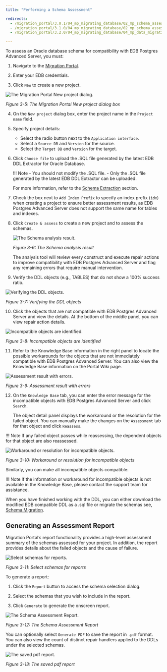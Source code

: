 ```yaml
---
title: "Performing a Schema Assessment"

redirects:
  - /migration_portal/3.0.1/04_mp_migrating_database/02_mp_schema_assessment/
  - /migration_portal/3.1.0/04_mp_migrating_database/02_mp_schema_assessment/
  - /migration_portal/3.2.0/04_mp_migrating_database/04_mp_data_migration/

---
```


<div id="mp_schema_assessment" class="registered_link"></div>

To assess an Oracle database schema for compatibility with EDB Postgres Advanced Server, you must:

1.  Navigate to the [Migration Portal](https://migration.enterprisedb.com).

2.  Enter your EDB credentials.

3.  Click `New` to create a new project.

![The Migration Portal New project dialog.](../images/mp_schema_assessment_new_project_4_edited.png)

*Figure 3-5: The Migration Portal New project dialog box*

4.  On the `New project` dialog box, enter the project name in the `Project name` field.

5.  Specify project details:

    -   Select the radio button next to the `Application interface`.
    -   Select a `Source DB` and `Version` for the source.
    -   Select the `Target DB` and `Version` for the target.

6.  Click `Choose file` to upload the .SQL file generated by the latest EDB DDL Extractor for Oracle Database.

    !!! Note
        -   You should not modify the .SQL file.
        -   Only the .SQL file generated by the latest EDB DDL Extractor can be uploaded.
            
    For more information, refer to the [Schema Extraction](01_mp_schema_extraction/#mp_schema_extraction) section.

7.  Check the box next to `Add Index Prefix` to specify an index prefix (`idx`) when creating a project to ensure better assessment results, as EDB Postgres Advanced Server does not support the same name for tables and indexes.

8.  Click `Create & assess` to create a new project and to assess the schemas.

    ![The Schema analysis result.](../images/mp_schema_assessment_analysis_result.png)

    *Figure 3-6: The Schema analysis result*

    The analysis tool will review every construct and execute repair actions to improve compatibility with EDB Postgres Advanced Server and flag any remaining errors that require manual intervention.

9.  Verify the DDL objects (e.g., TABLES) that do not show a 100% success ratio.

![Verifying the DDL objects.](../images/mp_schema_assessment_verifying_ddl.png)

*Figure 3-7: Verifying the DDL objects*

10. Click the objects that are not compatible with EDB Postgres Advanced Server and view the details. At the bottom of the middle panel, you can view repair action details.

![Incompatible objects are identified.](../images/mp_schema_assessment_incompatible.png)

*Figure 3-8: Incompatible objects are identified*

11. Refer to the Knowledge Base information in the right panel to locate the possible workarounds for the objects that are not immediately compatible with EDB Postgres Advanced Server. You can also view the Knowledge Base information on the Portal Wiki page.

![Assessment result with errors.](../images/mp_schema_assessment_errors.png)

*Figure 3-9: Assessment result with errors*

12. On the `Knowledge Base` tab, you can enter the error message for the incompatible objects with EDB Postgres Advanced Server and click `Search`.

    The object detail panel displays the workaround or the resolution for the failed object. You can manually make the changes on the `Assessment` tab for that object and click `Reassess`.

!!! Note
    If any failed object passes while reassessing, the dependent objects for that object are also reassessed.

![Workaround or resolution for incompatible objects.](../images/mp_schema_assessment_workaround.png)

*Figure 3-10: Workaround or resolution for incompatible objects*

Similarly, you can make all  incompatible objects compatible.

!!! Note
    If the information or workaround for incompatible objects is not available in the Knowledge Base, please contact the support team for assistance.

When you have finished working with the DDL, you can either download the modified EDB compatible DDL as a .sql file or migrate the schemas see, [Schema Migration](03_mp_schema_migration/#mp_schema_migration).

<div id="mp_report" class="registered_link"></div>

## Generating an Assessment Report

Migration Portal’s report functionality provides a high-level assessment summary of the schemas assessed for your project. In addition, the report provides details about the failed objects and the cause of failure.

![Select schemas for reports.](../images/mp_schema_assessment_select_schema.png)

*Figure 3-11: Select schemas for reports*

To generate a report:

1.  Click the `Report` button to access the schema selection dialog.

2.  Select the schemas that you wish to include in the report.

3.  Click `Generate` to generate the onscreen report.

![The Schema Assessment Report.](../images/mp_schema_assessment_schema_report.png)

*Figure 3-12: The Schema Assessment Report*

You can optionally select `Generate PDF` to save the report in `.pdf` format. You can also view the count of distinct repair handlers applied to the DDLs under the selected schemas.

![The saved pdf report.](../images/mp_schema_assessment_schema_report_pdf.png)

*Figure 3-13: The saved pdf report*
